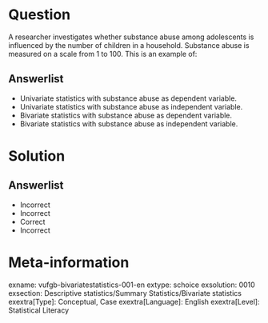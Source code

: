 Question
========
A researcher investigates whether substance abuse among adolescents is influenced by the number of children in a household. Substance abuse is measured on a scale from 1 to 100. This is an example of:

Answerlist
----------
* Univariate statistics with substance abuse as dependent variable.
* Univariate statistics with substance abuse as independent variable.
* Bivariate statistics with substance abuse as dependent variable.
* Bivariate statistics with substance abuse as independent variable.


Solution
========

Answerlist
----------
* Incorrect
* Incorrect
* Correct
* Incorrect


Meta-information
================
exname: vufgb-bivariatestatistics-001-en
extype: schoice
exsolution: 0010
exsection: Descriptive statistics/Summary Statistics/Bivariate statistics
exextra[Type]: Conceptual, Case
exextra[Language]: English
exextra[Level]: Statistical Literacy